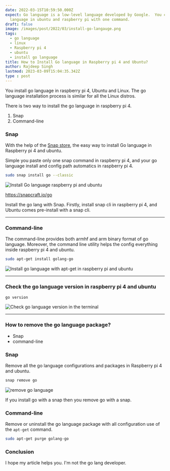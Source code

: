 ```yaml
---
date: 2022-03-15T10:59:50.000Z
expect: Go language is a low-level language developed by Google.  You can install go
  language in ubuntu and raspberry pi with one command.
draft: false
image: /images/post/2022/03/install-go-langauge.png
tags:
  - go language
  - linux
  - Raspberry pi 4
  - ubuntu
  - install go language
title: How to Install Go language in Raspberry pi 4 and Ubuntu?
author: Rajdeep Singh
lastmod: 2023-03-09T15:04:35.342Z
type : post
---
```


You install go language in raspberry pi 4, Ubuntu and Linux. The go language
installation process is similar for all the Linux distros.

There is two way to install the go language in raspberry pi 4.

1. Snap
2. Command-line

### Snap

With the help of the [Snap store](https://snapcraft.io/go), the easy way to install Go language in Raspberry pi 4 and ubuntu.

Simple you paste only one snap command in raspberry pi 4, and your go language install and config path automatics in raspberry pi 4.

```bash
sudo snap install go --classic
```

![Install Go language raspberry pi and ubuntu](/images/post/2022/03/carbon--3-.png "Install Go language raspberry pi and ubuntu")

https://snapcraft.io/go

<Alert title="Note" color="blue">
Install the go lang with Snap. Firstly, install snap cli in
raspberry pi 4, and Ubuntu comes pre-install with a snap cli.
</Alert>

---

### Command-line

The command-line provides both armhf and arm binary format of go language.
Moreover, the command line utility helps the config everything inside raspberry
pi 4 and ubuntu.

```bash
sudo apt-get install golang-go
```

![Install go language with apt-get in raspberry pi and ubuntu](/images/post/2022/03/carbon--5-.png "Install go language with apt-get in raspberry pi and ubuntu")

---

### Check the go language version in raspberry pi 4 and ubuntu

```bash
go version
```

![Check go language version in the terminal](/images/post/2022/03/carbon--6--1.png "Check go language version in the terminal")

---

### How to remove the go language package?

- Snap
- command-line

### Snap

Remove all the go language configurations and packages in Raspberry pi 4 and ubuntu.

```bash
snap remove go
```

![remove go language](/images/post/2022/03/carbon--4-.png "remove go language")

<Alert title="Note" color="blue">
If you install go with a snap then you remove go with a snap.
</Alert>

### Command-line

Remove or uninstall the go language package with all configuration use of the `apt-get` command.

```bash
sudo apt-get purge golang-go
```

### Conclusion

I hope my article helps you. I'm not the go lang developer.
